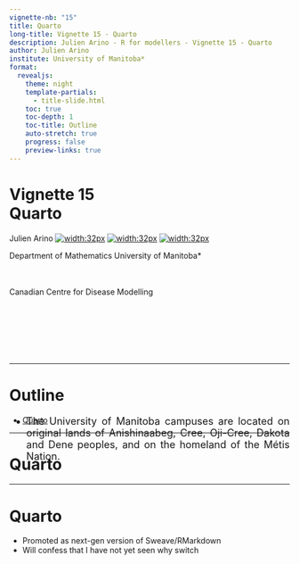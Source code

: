 ---
vignette-nb: "15"
title: Quarto
long-title: Vignette 15 - Quarto
description: Julien Arino - R for modellers - Vignette 15 - Quarto
author: Julien Arino
institute: University of Manitoba*
format: 
  revealjs:
    theme: night    
    template-partials:
      - title-slide.html
    toc: true
    toc-depth: 1
    toc-title: Outline
    auto-stretch: true
    progress: false
    preview-links: true
---

<style>
  img[alt~="center"] {
    display: block;
    margin: 0 auto;
  }
</style>

<!-- backgroundColor: black -->
<!-- _backgroundImage: "linear-gradient(to top, #85110d, 1%, black)" -->
# Vignette 15<br>Quarto

Julien Arino [![width:32px](https://raw.githubusercontent.com/julien-arino/presentations/main/FIGS/icons/email-round.png)](mailto:Julien.Arino@umanitoba.ca) [![width:32px](https://raw.githubusercontent.com/julien-arino/presentations/main/FIGS/icons/world-wide-web.png)](https://julien-arino.github.io/) [![width:32px](https://raw.githubusercontent.com/julien-arino/presentations/main/FIGS/icons/github-icon.png)](https://github.com/julien-arino)

Department of Mathematics
University of Manitoba*

<div style = "font-size:18px; margin-top:-10px; padding-bottom:30px;"></div>

Canadian Centre for Disease Modelling

<div style = "text-align: justify; position: relative; bottom: -5%; font-size:18px;">
* The University of Manitoba campuses are located on original lands of Anishinaabeg, Cree, Oji-Cree, Dakota and Dene peoples, and on the homeland of the Métis Nation.</div>

---

<!-- _backgroundImage: "linear-gradient(to top, #85110d, 1%, black)" -->
# Outline

- [Quarto](#quarto)

---

<!-- _backgroundImage: "linear-gradient(to top, #85110d, 1%, black)" -->
# <!--fit-->Quarto

---

# Quarto

- Promoted as next-gen version of Sweave/RMarkdown
- Will confess that I have not yet seen why switch
